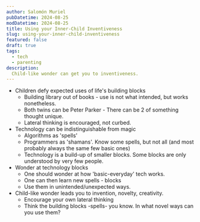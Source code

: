 ```yaml
---
author: Salomón Muriel
pubDatetime: 2024-08-25
modDatetime: 2024-08-25
title: Using your Inner-Child Inventiveness
slug: using-your-inner-child-inventiveness
featured: false
draft: true
tags:
  - tech
  - parenting
description:
  Child-like wonder can get you to inventiveness.
---
```

* Children defy expected uses of life's building blocks
  * Building library out of books - use is not what intended, but works nonetheless.
  * Both twins can be Peter Parker - There can be 2 of something thought unique.
  * Lateral thinking is encouraged, not curbed.
* Technology can be indistinguishable from magic
  * Algorithms as 'spells'
  * Programmers as 'shamans'. Know some spells, but not all (and most probably always the same few basic ones)
  * Technology is a build-up of smaller blocks. Some blocks are only understood by very few people.
* Wonder at technology blocks
  * One should wonder at how 'basic-everyday' tech works.
  * One can then learn new spells - blocks
  * Use them in unintended/unexpected ways.
* Child-like wonder leads you to invention, novelty, creativity.
  * Encourage your own lateral thinking
  * Think the building blocks -spells- you know. In what novel ways can you use them?